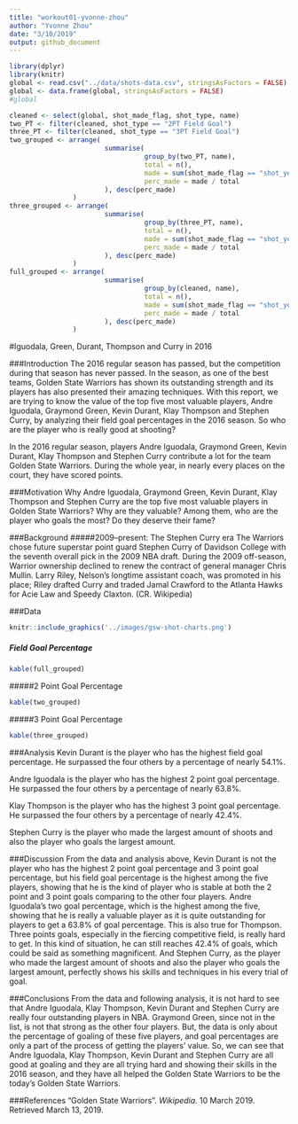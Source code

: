 ```yaml
---
title: "workout01-yvonne-zhou"
author: "Yvonne Zhou"
date: "3/10/2019"
output: github_document
---
```

```r
library(dplyr)
library(knitr)
global <- read.csv("../data/shots-data.csv", stringsAsFactors = FALSE)
global <- data.frame(global, stringsAsFactors = FALSE)
#global
```

```r
cleaned <- select(global, shot_made_flag, shot_type, name)
two_PT <- filter(cleaned, shot_type == "2PT Field Goal")
three_PT <- filter(cleaned, shot_type == "3PT Field Goal")
two_grouped <- arrange(
                        summarise(
                                  group_by(two_PT, name), 
                                  total = n(),
                                  made = sum(shot_made_flag == "shot_yes"),
                                  perc_made = made / total
                        ), desc(perc_made)
                )
three_grouped <- arrange(
                        summarise(
                                  group_by(three_PT, name), 
                                  total = n(),
                                  made = sum(shot_made_flag == "shot_yes"),
                                  perc_made = made / total
                        ), desc(perc_made)
                )
full_grouped <- arrange(
                        summarise(
                                  group_by(cleaned, name), 
                                  total = n(),
                                  made = sum(shot_made_flag == "shot_yes"),
                                  perc_made = made / total
                        ), desc(perc_made)
                )
```


#Iguodala, Green, Durant, Thompson and Curry in 2016

###Introduction
The 2016 regular season has passed, but the competition during that season has never passed. In the season, as one of the best teams, Golden State Warriors has shown its outstanding strength and its players has also presented their amazing techniques. With this report, we are trying to know the value of the top five most valuable players, Andre Iguodala, Graymond Green, Kevin Durant, Klay Thompson and Stephen Curry, by analyzing their field goal percentages in the 2016 season. So who are the player who is really good at shooting?

In the 2016 regular season, players Andre Iguodala, Graymond Green, Kevin Durant, Klay Thompson and Stephen Curry contribute a lot for the team Golden State Warriors. During the whole year, in nearly every places on the court, they have scored points.

###Motivation
Why Andre Iguodala, Graymond Green, Kevin Durant, Klay Thompson and Stephen Curry are the top five most valuable players in Golden State Warriors? Why are they valuable? Among them, who are the player who goals the most? Do they deserve their fame?

###Background
#####2009–present: The Stephen Curry era
The Warriors chose future superstar point guard Stephen Curry of Davidson College with the seventh overall pick in the 2009 NBA draft. During the 2009 off-season, Warrior ownership declined to renew the contract of general manager Chris Mullin. Larry Riley, Nelson's longtime assistant coach, was promoted in his place; Riley drafted Curry and traded Jamal Crawford to the Atlanta Hawks for Acie Law and Speedy Claxton. (CR. Wikipedia)

###Data
```r
knitr::include_graphics('../images/gsw-shot-charts.png')
```

##### Field Goal Percentage

```r
kable(full_grouped)
```

#####2 Point Goal Percentage

```r
kable(two_grouped)
```

#####3 Point Goal Percentage

```r
kable(three_grouped)
```

###Analysis
Kevin Durant is the player who has the highest field goal percentage. He surpassed the four others by a percentage of nearly 54.1%.

Andre Iguodala is the player who has the highest 2 point goal percentage. He surpassed the four others by a percentage of nearly 63.8%.

Klay Thompson is the player who has the highest 3 point goal percentage. He surpassed the four others by a percentage of nearly 42.4%. 

Stephen Curry is the player who made the largest amount of shoots and also the player who goals the largest amount.

###Discussion
From the data and analysis above, Kevin Durant is not the player who has the highest 2 point goal percentage and 3 point goal percentage, but his field goal percentage is the highest among the five players, showing that he is the kind of player who is stable at both the 2 point and 3 point goals comparing to the other four players. Andre Iguodala's two goal percentage, which is the highest among the five, showing that he is really a valuable player as it is quite outstanding for players to get a 63.8% of goal percentage. This is also true for Thompson. Three points goals, especially in the fiercing competitive field, is really hard to get. In this kind of situation, he can still reaches 42.4% of goals, which could be said as something magnificent. And Stephen Curry, as the player who made the largest amount of shoots and also the player who goals the largest amount, perfectly shows his skills and techniques in his every trial of goal.

###Conclusions
From the data and following analysis, it is not hard to see that Andre Iguodala, Klay Thompson, Kevin Durant and Stephen Curry are really four outstanding players in NBA. Graymond Green, since not in the list, is not that strong as the other four players. But, the data is only about the percentage of goaling of these five players, and goal percentages are only a part of the process of getting the players' value. So, we can see that Andre Iguodala, Klay Thompson, Kevin Durant and Stephen Curry are all good at goaling and they are all trying hard and showing their skills in the 2016 season, and they have all helped the Golden State Warriors to be the today's Golden State Warriors.

###References
 "Golden State Warriors". *Wikipedia.* 10 March 2019. Retrieved March 13, 2019.